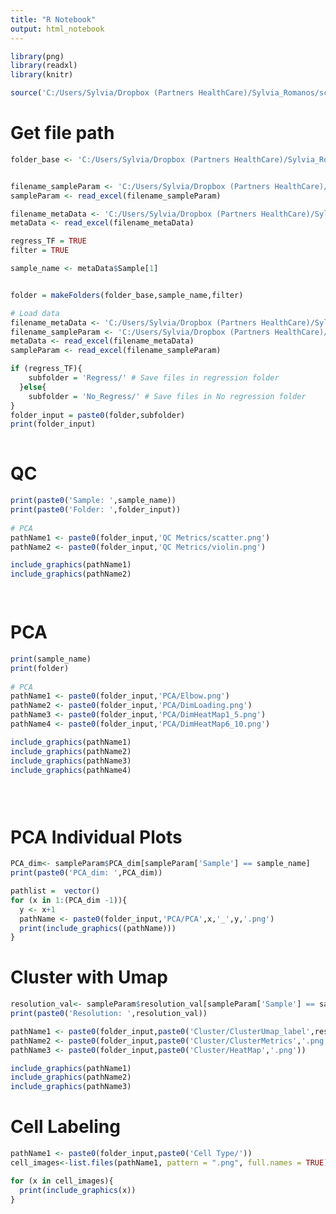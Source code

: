 ---
title: "R Notebook"
output: html_notebook
---


```{r}
library(png)
library(readxl)
library(knitr)

source('C:/Users/Sylvia/Dropbox (Partners HealthCare)/Sylvia_Romanos/scRNASeq/Code/Functions.R')

```

# Get file path
```{r}
folder_base <- 'C:/Users/Sylvia/Dropbox (Partners HealthCare)/Sylvia_Romanos/scRNASeq/Code/Output/'


filename_sampleParam <- 'C:/Users/Sylvia/Dropbox (Partners HealthCare)/Sylvia_Romanos/scRNASeq/Data/sample_parameters.xlsx'
sampleParam <- read_excel(filename_sampleParam)

filename_metaData <- 'C:/Users/Sylvia/Dropbox (Partners HealthCare)/Sylvia_Romanos/scRNASeq/Data/Dexa_meta.xlsx'
metaData <- read_excel(filename_metaData)

regress_TF = TRUE
filter = TRUE

sample_name <- metaData$Sample[1]


folder = makeFolders(folder_base,sample_name,filter)

# Load data
filename_metaData <- 'C:/Users/Sylvia/Dropbox (Partners HealthCare)/Sylvia_Romanos/scRNASeq/Data/Dexa_meta.xlsx'
filename_sampleParam <- 'C:/Users/Sylvia/Dropbox (Partners HealthCare)/Sylvia_Romanos/scRNASeq/Data/sample_parameters.xlsx'
metaData <- read_excel(filename_metaData)
sampleParam <- read_excel(filename_sampleParam)

if (regress_TF){
    subfolder = 'Regress/' # Save files in regression folder
  }else{
    subfolder = 'No_Regress/' # Save files in No regression folder
}
folder_input = paste0(folder,subfolder)
print(folder_input)
    
```
# QC

```{r}
print(paste0('Sample: ',sample_name))
print(paste0('Folder: ',folder_input))
  
# PCA
pathName1 <- paste0(folder_input,'QC Metrics/scatter.png')
pathName2 <- paste0(folder_input,'QC Metrics/violin.png')

include_graphics(pathName1)
include_graphics(pathName2)

 
```

# PCA

```{r}
print(sample_name)
print(folder)
  
# PCA
pathName1 <- paste0(folder_input,'PCA/Elbow.png')
pathName2 <- paste0(folder_input,'PCA/DimLoading.png')
pathName3 <- paste0(folder_input,'PCA/DimHeatMap1_5.png')
pathName4 <- paste0(folder_input,'PCA/DimHeatMap6_10.png')

include_graphics(pathName1)
include_graphics(pathName2)
include_graphics(pathName3)
include_graphics(pathName4)


 
```

# PCA Individual Plots

```{r}
PCA_dim<- sampleParam$PCA_dim[sampleParam['Sample'] == sample_name]
print(paste0('PCA_dim: ',PCA_dim))

pathlist =  vector()
for (x in 1:(PCA_dim -1)){
  y <- x+1
  pathName <- paste0(folder_input,'PCA/PCA',x,'_',y,'.png')
  print(include_graphics((pathName)))
}


```
# Cluster with Umap

```{r}
resolution_val<- sampleParam$resolution_val[sampleParam['Sample'] == sample_name]
print(paste0('Resolution: ',resolution_val))

pathName1 <- paste0(folder_input,paste0('Cluster/ClusterUmap_label',resolution_val,'.png'))
pathName2 <- paste0(folder_input,paste0('Cluster/ClusterMetrics','.png'))
pathName3 <- paste0(folder_input,paste0('Cluster/HeatMap','.png'))

include_graphics(pathName1)
include_graphics(pathName2)
include_graphics(pathName3)


```

# Cell Labeling
```{r}

pathName1 <- paste0(folder_input,paste0('Cell Type/'))
cell_images<-list.files(pathName1, pattern = ".png", full.names = TRUE)

for (x in cell_images){
  print(include_graphics(x))
}


```